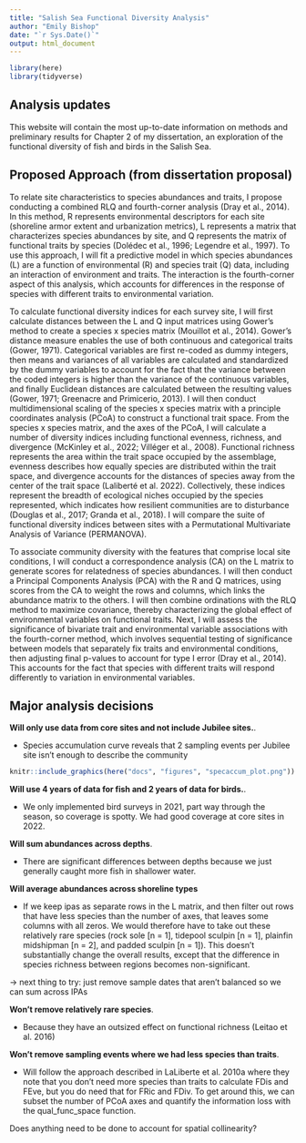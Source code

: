 ```yaml
---
title: "Salish Sea Functional Diversity Analysis"
author: "Emily Bishop"
date: "`r Sys.Date()`"
output: html_document
---
```


```r
library(here)
library(tidyverse)
```

## Analysis updates 

This website will contain the most up-to-date information on methods and preliminary results for Chapter 2 of my dissertation, an exploration of the functional diversity of fish and birds in the Salish Sea.

## Proposed Approach (from dissertation proposal)

To relate site characteristics to species abundances and traits, I propose conducting a combined RLQ and fourth-corner analysis (Dray et al., 2014). In this method, R represents environmental descriptors for each site (shoreline armor extent and urbanization metrics), L represents a matrix that characterizes species abundances by site, and Q represents the matrix of functional traits by species (Dolédec et al., 1996; Legendre et al., 1997). To use this approach, I will fit a predictive model in which species abundances (L) are a function of environmental (R) and species trait (Q) data, including an interaction of environment and traits. The interaction is the fourth-corner aspect of this analysis, which accounts for differences in the response of species with different traits to environmental variation. 

To calculate functional diversity indices for each survey site, I will first calculate distances between the L and Q input matrices using Gower’s method to create a species x species matrix (Mouillot et al., 2014). Gower’s distance measure enables the use of both continuous and categorical traits (Gower, 1971). Categorical variables are first re-coded as dummy integers, then means and variances of all variables are calculated and standardized by the dummy variables to account for the fact that the variance between the coded integers is higher than the variance of the continuous variables, and finally Euclidean distances are calculated between the resulting values (Gower, 1971; Greenacre and Primicerio, 2013). I will then conduct multidimensional scaling of the species x species matrix with a principle coordinates analysis (PCoA) to construct a functional trait space. From the species x species matrix, and the axes of the PCoA, I will calculate a number of diversity indices including functional evenness, richness, and divergence (McKinley et al., 2022; Villéger et al., 2008). Functional richness represents the area within the trait space occupied by the assemblage, evenness describes how equally species are distributed within the trait space, and divergence accounts for the distances of species away from the center of the trait space (Laliberté et al. 2022). Collectively, these indices represent the breadth of ecological niches occupied by the species represented, which indicates how resilient communities are to disturbance (Douglas et al., 2017; Granda et al., 2018). I will compare the suite of functional diversity indices between sites with a Permutational Multivariate Analysis of Variance (PERMANOVA).

To associate community diversity with the features that comprise local site conditions, I will conduct a correspondence analysis (CA) on the L matrix to generate scores for relatedness of species abundances. I will then conduct a Principal Components Analysis (PCA) with the R and Q matrices, using scores from the CA to weight the rows and columns, which links the abundance matrix to the others. I will then combine ordinations with the RLQ method to maximize covariance, thereby characterizing the global effect of environmental variables on functional traits. Next, I will assess the significance of bivariate trait and environmental variable associations with the fourth-corner method, which involves sequential testing of significance between models that separately fix traits and environmental conditions, then adjusting final p-values to account for type I error (Dray et al., 2014). This accounts for the fact that species with different traits will respond differently to variation in environmental variables.

## Major analysis decisions

**Will only use data from core sites and not include Jubilee sites.**. 

- Species accumulation curve reveals that 2 sampling events per Jubilee site isn't enough to describe the community

```r
knitr::include_graphics(here("docs", "figures", "specaccum_plot.png"))
```

**Will use 4 years of data for fish and 2 years of data for birds.**. 

-  We only implemented bird surveys in 2021, part way through the season, so coverage is spotty. We had good coverage at core sites in 2022. 

**Will sum abundances across depths**. 

- There are significant differences between depths because we just generally caught more fish in shallower water. 

**Will average abundances across shoreline types**

- If we keep ipas as separate rows in the L matrix, and then filter out rows that have less species than the number of axes, that leaves some columns with all zeros. We would therefore have to take out these relatively rare species (rock sole [n = 1], tidepool sculpin [n = 1], plainfin midshipman [n = 2], and padded sculpin [n = 1]). This doesn't substantially change the overall results, except that the difference in species richness between regions becomes non-significant. 

-> next thing to try: just remove sample dates that aren't balanced so we can sum across IPAs

**Won't remove relatively rare species**. 

- Because they have an outsized effect on functional richness (Leitao et al. 2016)

**Won't remove sampling events where we had less species than traits**. 

- Will follow the approach described in LaLiberte et al. 2010a where they note that you don't need more species than traits to calculate FDis and FEve, but you do need that for FRic and FDiv. To get around this, we can subset the number of PCoA axes and quantify the information loss with the qual_func_space function.  

Does anything need to be done to account for spatial collinearity?


